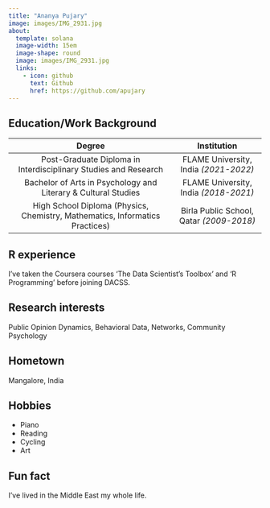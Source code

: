 ```yaml
---
title: "Ananya Pujary"
image: images/IMG_2931.jpg
about:
  template: solana
  image-width: 15em
  image-shape: round
  image: images/IMG_2931.jpg
  links:
    - icon: github
      text: Github
      href: https://github.com/apujary 
---
```


## Education/Work Background

|                                    Degree                                    |               Institution                |
|:----------------------------------------------------------------------------:|:----------------------------------------:|
|       Post-Graduate Diploma in Interdisciplinary Studies and Research        |  FLAME University, India *(2021-2022)*   |
|        Bachelor of Arts in Psychology and Literary & Cultural Studies        |  FLAME University, India *(2018-2021)*   |
| High School Diploma (Physics, Chemistry, Mathematics, Informatics Practices) | Birla Public School, Qatar *(2009-2018)* |

## R experience

I've taken the Coursera courses 'The Data Scientist's Toolbox' and 'R Programming' before joining DACSS.

## Research interests

Public Opinion Dynamics, Behavioral Data, Networks, Community Psychology

## Hometown

Mangalore, India

## Hobbies

-   Piano
-   Reading
-   Cycling
-   Art

## Fun fact

I've lived in the Middle East my whole life.
